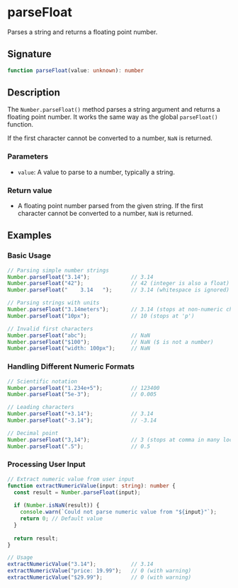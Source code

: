 # parseFloat

Parses a string and returns a floating point number.

## Signature

```ts
function parseFloat(value: unknown): number
```

## Description

The `Number.parseFloat()` method parses a string argument and returns a floating point number. It works the same way as the global `parseFloat()` function.

If the first character cannot be converted to a number, `NaN` is returned.

### Parameters
- `value`: A value to parse to a number, typically a string.

### Return value
- A floating point number parsed from the given string. If the first character cannot be converted to a number, `NaN` is returned.

## Examples

### Basic Usage

```ts
// Parsing simple number strings
Number.parseFloat("3.14");             // 3.14
Number.parseFloat("42");               // 42 (integer is also a float)
Number.parseFloat("    3.14   ");      // 3.14 (whitespace is ignored)

// Parsing strings with units
Number.parseFloat("3.14meters");       // 3.14 (stops at non-numeric character)
Number.parseFloat("10px");             // 10 (stops at 'p')

// Invalid first characters
Number.parseFloat("abc");              // NaN
Number.parseFloat("$100");             // NaN ($ is not a number)
Number.parseFloat("width: 100px");     // NaN
```

### Handling Different Numeric Formats

```ts
// Scientific notation
Number.parseFloat("1.234e+5");         // 123400
Number.parseFloat("5e-3");             // 0.005

// Leading characters
Number.parseFloat("+3.14");            // 3.14
Number.parseFloat("-3.14");            // -3.14

// Decimal point
Number.parseFloat("3,14");             // 3 (stops at comma in many locales)
Number.parseFloat(".5");               // 0.5
```

### Processing User Input

```ts
// Extract numeric value from user input
function extractNumericValue(input: string): number {
  const result = Number.parseFloat(input);
  
  if (Number.isNaN(result)) {
    console.warn(`Could not parse numeric value from "${input}"`);
    return 0; // Default value
  }
  
  return result;
}

// Usage
extractNumericValue("3.14");           // 3.14
extractNumericValue("price: 19.99");   // 0 (with warning)
extractNumericValue("$29.99");         // 0 (with warning)
```